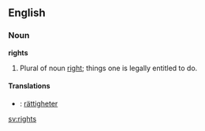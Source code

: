 ==English==

===Noun===
'''rights'''
#Plural of noun [[right]]; things one is legally entitled to do.

====Translations====
*{{sv}}: [[rättigheter]]

[[sv:rights]]